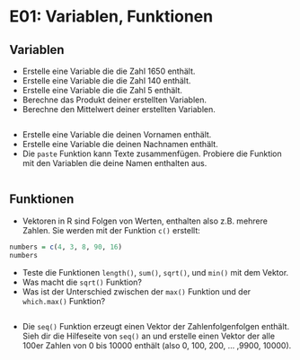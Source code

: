 # E01: Variablen, Funktionen


## Variablen

- Erstelle eine Variable die die Zahl 1650 enthält.
- Erstelle eine Variable die die Zahl 140 enthält.
- Erstelle eine Variable die die Zahl 5 enthält.
- Berechne das Produkt deiner erstellten Variablen.
- Berechne den Mittelwert deiner erstellten Variablen.

```r


```

- Erstelle eine Variable die deinen Vornamen enthält.
- Erstelle eine Variable die deinen Nachnamen enthält.
- Die `paste` Funktion kann Texte zusammenfügen. Probiere die Funktion mit den Variablen die deine Namen enthalten aus.


```r

```

## Funktionen


- Vektoren in R sind Folgen von Werten, enthalten also z.B. mehrere Zahlen. Sie werden mit der Funktion `c()` erstellt:

```r
numbers = c(4, 3, 8, 90, 16)
numbers
```


- Teste die Funktionen `length()`, `sum()`, `sqrt()`, und `min()` mit dem Vektor.
- Was macht die `sqrt()` Funktion?
- Was ist der Unterschied zwischen der `max()` Funktion und der `which.max()` Funktion?


```r


```


- Die `seq()` Funktion erzeugt einen Vektor der Zahlenfolgenfolgen enthält. Sieh dir die Hilfeseite von `seq()` an und erstelle einen Vektor der alle 100er Zahlen von 0 bis 10000 enthält (also 0, 100, 200, ... ,9900, 10000).


```r

```





